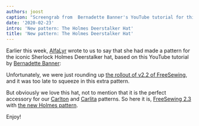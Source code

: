 ```yaml
---
authors: joost
caption: "Screengrab from  Bernadette Banner's YouTube tutorial for this hat"
date: '2020-02-23'
intro: 'New pattern: The Holmes Deerstalker Hat'
title: 'New pattern: The Holmes Deerstalker Hat'
---
```


Earlier this week, [AlfaLyr](/users/alfalyr) wrote to us to say that she had
made a pattern for the iconic Sherlock Holmes Deerstalker hat, based on this
YouTube tutorial by [Bernadette
Banner](https://www.youtube.com/channel/UCSHtaUm-FjUps090S7crO4Q):

<!-- truncate -->

<YouTube id="H24VBFMZJF4" />

Unfortunately, we were just rounding up [the rollout of v2.2 of
FreeSewing](/blog/breanna-measurements-sizes-in-2-2/), and it was too late to
squeeze in this extra pattern.

But obviously we love this hat, not to mention that it is the perfect accessory
for our [Carlton](/designs/carlton/) and [Carlita](/designs/carlita/) patterns.
So here it is, [FreeSewing
2.3](https://github.com/freesewing/freesewing/releases/tag/v2.2.0) with [the
new Holmes pattern](/designs/holmes/).

Enjoy!
